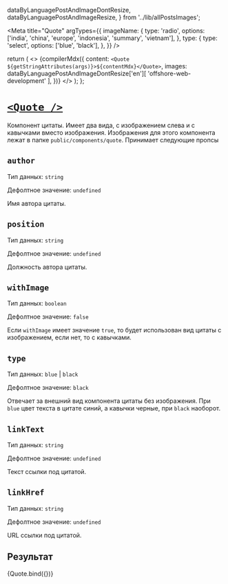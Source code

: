   dataByLanguagePostAndImageDontResize,
  dataByLanguagePostAndImageResize,
} from '../lib/allPostsImages';

<Meta
  title="Quote"
  argTypes={{
    imageName: {
      type: 'radio',
      options: ['india', 'china', 'europe', 'indonesia', 'summary', 'vietnam'],
    },
    type: {
      type: 'select',
      options: ['blue', 'black'],
    },
  }}
/>

  return (
    <>
      {compilerMdx({
        content: `<Quote ${getStringAttributes(args)}>${contentMdx}</Quote>`,
        images:
          dataByLanguagePostAndImageDontResize['en'][
            'offshore-web-development'
          ],
      })}
    </>
  );
};

# [`<Quote />`](http://s.csssr.ru/U31J879TR/20200527125130.jpg)

Компонент цитаты. Имеет два вида, с изображением слева и с кавычками вместо изображения. Изображения для этого компонента лежат в папке `public/components/quote`. Принимает следующие пропсы

## `author`

Тип данных: `string`

Дефолтное значение: `undefined`

Имя автора цитаты.

## `position`

Тип данных: `string`

Дефолтное значение: `undefined`

Должность автора цитаты.

## `withImage`

Тип данных: `boolean`

Дефолтное значение: `false`

Если `withImage` имеет значение `true`, то будет использован вид цитаты с изображением, если нет, то с кавычками.

## `type`

Тип данных: `blue` | `black`

Дефолтное значение: `black`

Отвечает за внешний вид компонента цитаты без изображения. При `blue` цвет текста в цитате синий, а кавычки черные, при `black` наоборот.

## `linkText`

Тип данных: `string`

Дефолтное значение: `undefined`

Текст ссылки под цитатой.

## `linkHref`

Тип данных: `string`

Дефолтное значение: `undefined`

URL ссылки под цитатой.

## Результат

<Canvas>
  <Story
    height="350px"
    name="Default"
    args={{
      withImage: true,
      type: 'blue',
      author: 'Artyom Skatov',
      position: 'Project Manager, Gazprom Neft',
      linkText: 'linkText',
      linkHref: '#',
      contentMdx: `There’s one more thing you should consider if/when facing the problem. The demotivated employees are often distracted, and they start distracting and frustrating those around them affecting negatively the general working atmosphere inside the team. If they have a client-facing position, then the problem may have a killing impact on your relationship with both the existing and potential customers.`,
    }}
  >
    {Quote.bind({})}
  </Story>
</Canvas>
